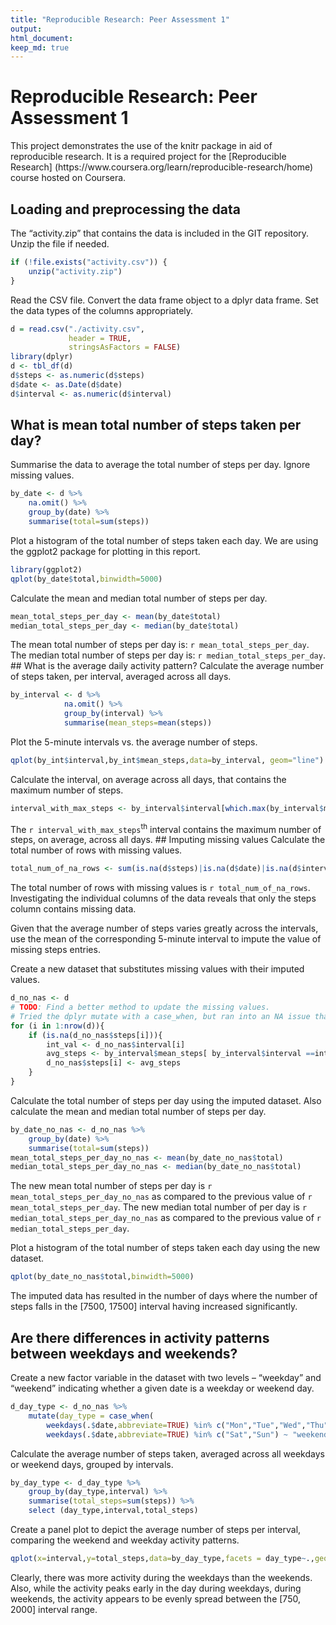 ```yaml
---
title: "Reproducible Research: Peer Assessment 1"
output: 
html_document:
keep_md: true
---
```

# Reproducible Research: Peer Assessment 1
This project demonstrates the use of the knitr package in aid of reproducible research. It is a required project for the [Reproducible Research] (https://www.coursera.org/learn/reproducible-research/home) course hosted on Coursera.

## Loading and preprocessing the data
The "activity.zip" that contains the data is included in the GIT repository. Unzip the file if needed.
```r
if (!file.exists("activity.csv")) {
    unzip("activity.zip")
}
```
Read the CSV file. Convert the data frame object to a dplyr data frame. Set the data types of the columns appropriately.
```r
d = read.csv("./activity.csv",
             header = TRUE,
             stringsAsFactors = FALSE)
library(dplyr)
d <- tbl_df(d)
d$steps <- as.numeric(d$steps)
d$date <- as.Date(d$date)
d$interval <- as.numeric(d$interval)
```

## What is mean total number of steps taken per day?
Summarise the data to average the total number of steps per day. Ignore missing values.
```r
by_date <- d %>% 
    na.omit() %>% 
    group_by(date) %>% 
    summarise(total=sum(steps))
```
Plot a histogram of the total number of steps taken each day. We are using the ggplot2 package for plotting in this report.
```r
library(ggplot2)
qplot(by_date$total,binwidth=5000)
```

Calculate the mean and median total number of steps per day.
```r
mean_total_steps_per_day <- mean(by_date$total)
median_total_steps_per_day <- median(by_date$total)
```
The mean total number of steps per day is: `r mean_total_steps_per_day`. The median total number of steps per day is: `r median_total_steps_per_day`.
## What is the average daily activity pattern?
Calculate the average number of steps taken, per interval, averaged across all days.
```r
by_interval <- d %>% 
            na.omit() %>% 
            group_by(interval) %>% 
            summarise(mean_steps=mean(steps))
```
Plot the 5-minute intervals vs. the average number of steps.
```r
qplot(by_int$interval,by_int$mean_steps,data=by_interval, geom="line")
```

Calculate the interval, on average across all days, that contains the maximum number of steps.
```r
interval_with_max_steps <- by_interval$interval[which.max(by_interval$mean_steps)]
```
The ```r interval_with_max_steps```<sup>th</sup> interval contains the maximum number of steps, on average, across all days.
## Imputing missing values
Calculate the total number of rows with missing values. 
```r
total_num_of_na_rows <- sum(is.na(d$steps)|is.na(d$date)|is.na(d$interval))
```
The total number of rows with missing values is ```r total_num_of_na_rows```. Investigating the individual columns of the data reveals that only the steps column contains missing data.

Given that the average number of steps varies greatly across the intervals, use the mean of the corresponding 5-minute interval to impute the value of missing steps entries.

Create a new dataset that substitutes missing values with their imputed values. 
```r
d_no_nas <- d
# TODO: Find a better method to update the missing values. 
# Tried the dplyr mutate with a case_when, but ran into an NA issue that I could not resolve.
for (i in 1:nrow(d)){
    if (is.na(d_no_nas$steps[i])){
        int_val <- d_no_nas$interval[i]
        avg_steps <- by_interval$mean_steps[ by_interval$interval ==int_val]
        d_no_nas$steps[i] <- avg_steps
    }
}
```
Calculate the total number of steps per day using the imputed dataset. Also calculate the mean and median total number of steps per day.
```r
by_date_no_nas <- d_no_nas %>% 
    group_by(date) %>% 
    summarise(total=sum(steps))
mean_total_steps_per_day_no_nas <- mean(by_date_no_nas$total)
median_total_steps_per_day_no_nas <- median(by_date_no_nas$total)
```
The new mean total number of steps per day is ```r mean_total_steps_per_day_no_nas``` as compared to the previous value of ```r mean_total_steps_per_day```. The new median total number of per day is ```r median_total_steps_per_day_no_nas``` as compared to the previous value of ```r median_total_steps_per_day```.

Plot a histogram of the total number of steps taken each day using the new dataset.
```r
qplot(by_date_no_nas$total,binwidth=5000)
```

The imputed data has resulted in the number of days where the number of steps falls in the [7500, 17500] interval having increased significantly.

## Are there differences in activity patterns between weekdays and weekends?
Create a new factor variable in the dataset with two levels – “weekday” and “weekend” indicating whether a given date is a weekday or weekend day.
```r
d_day_type <- d_no_nas %>%
    mutate(day_type = case_when(
        weekdays(.$date,abbreviate=TRUE) %in% c("Mon","Tue","Wed","Thu","Fri") ~ "weekday",
        weekdays(.$date,abbreviate=TRUE) %in% c("Sat","Sun") ~ "weekend")) 
```
Calculate the average number of steps taken, averaged across all weekdays or weekend days, grouped by intervals.
```r
by_day_type <- d_day_type %>%
    group_by(day_type,interval) %>%
    summarise(total_steps=sum(steps)) %>%
    select (day_type,interval,total_steps)
```
Create a panel plot to depict the average number of steps per interval, comparing the weekend and weekday activity patterns.
```r
qplot(x=interval,y=total_steps,data=by_day_type,facets = day_type~.,geom="line") 
```

Clearly, there was more activity during the weekdays than the weekends. Also, while the activity peaks early in the day during weekdays, during weekends, the activity appears to be evenly spread between the [750, 2000] interval range.